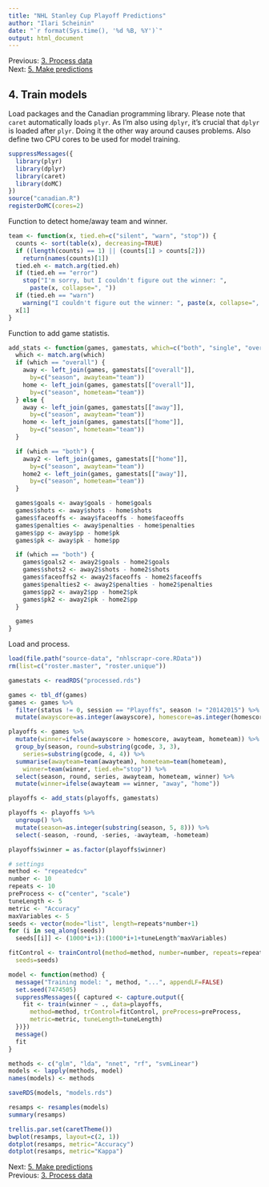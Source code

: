 ```yaml
---
title: "NHL Stanley Cup Playoff Predictions"
author: "Ilari Scheinin"
date: "`r format(Sys.time(), '%d %B, %Y')`"
output: html_document
---
```


Previous: [3. Process data](process.html)  
Next: [5. Make predictions](predict.html)

4. Train models
---------------

Load packages and the Canadian programming library. Please note that
`caret` automatically loads `plyr`. As I'm also using `dplyr`, it's crucial
that `dplyr` is loaded after `plyr`. Doing it the other way around causes
problems. Also define two CPU cores to be used for model training.

```r
suppressMessages({
  library(plyr)
  library(dplyr)
  library(caret)
  library(doMC)
})
source("canadian.R")
registerDoMC(cores=2)
```

Function to detect home/away team and winner.

```r
team <- function(x, tied.eh=c("silent", "warn", "stop")) {
  counts <- sort(table(x), decreasing=TRUE)
  if ((length(counts) == 1) || (counts[1] > counts[2]))
    return(names(counts)[1])
  tied.eh <- match.arg(tied.eh)
  if (tied.eh == "error")
    stop("I'm sorry, but I couldn't figure out the winner: ",
      paste(x, collapse=", "))
  if (tied.eh == "warn")
    warning("I couldn't figure out the winner: ", paste(x, collapse=", "))
  x[1]
}
```

Function to add game statistis.

```r
add_stats <- function(games, gamestats, which=c("both", "single", "overall")) {
  which <- match.arg(which)
  if (which == "overall") {
    away <- left_join(games, gamestats[["overall"]],
      by=c("season", awayteam="team"))
    home <- left_join(games, gamestats[["overall"]],
      by=c("season", hometeam="team"))
  } else {
    away <- left_join(games, gamestats[["away"]],
      by=c("season", awayteam="team"))
    home <- left_join(games, gamestats[["home"]],
      by=c("season", hometeam="team"))
  }

  if (which == "both") {
    away2 <- left_join(games, gamestats[["home"]],
      by=c("season", awayteam="team"))
    home2 <- left_join(games, gamestats[["away"]],
      by=c("season", hometeam="team"))
  }

  games$goals <- away$goals - home$goals
  games$shots <- away$shots - home$shots
  games$faceoffs <- away$faceoffs - home$faceoffs
  games$penalties <- away$penalties - home$penalties
  games$pp <- away$pp - home$pk
  games$pk <- away$pk - home$pp

  if (which == "both") {
    games$goals2 <- away2$goals - home2$goals
    games$shots2 <- away2$shots - home2$shots
    games$faceoffs2 <- away2$faceoffs - home2$faceoffs
    games$penalties2 <- away2$penalties - home2$penalties
    games$pp2 <- away2$pp - home2$pk
    games$pk2 <- away2$pk - home2$pp
  }

  games
}
```

Load and process.

```r
load(file.path("source-data", "nhlscrapr-core.RData"))
rm(list=c("roster.master", "roster.unique"))

gamestats <- readRDS("processed.rds")

games <- tbl_df(games)
games <- games %>%
  filter(status != 0, session == "Playoffs", season != "20142015") %>%
  mutate(awayscore=as.integer(awayscore), homescore=as.integer(homescore))

playoffs <- games %>%
  mutate(winner=ifelse(awayscore > homescore, awayteam, hometeam)) %>%
  group_by(season, round=substring(gcode, 3, 3),
    series=substring(gcode, 4, 4)) %>%
  summarise(awayteam=team(awayteam), hometeam=team(hometeam),
    winner=team(winner, tied.eh="stop")) %>%
  select(season, round, series, awayteam, hometeam, winner) %>%
  mutate(winner=ifelse(awayteam == winner, "away", "home"))

playoffs <- add_stats(playoffs, gamestats)

playoffs <- playoffs %>%
  ungroup() %>%
  mutate(season=as.integer(substring(season, 5, 8))) %>%
  select(-season, -round, -series, -awayteam, -hometeam)

playoffs$winner = as.factor(playoffs$winner)
```

```r
# settings
method <- "repeatedcv"
number <- 10
repeats <- 10
preProcess <- c("center", "scale")
tuneLength <- 5
metric <- "Accuracy"
maxVariables <- 5
seeds <- vector(mode="list", length=repeats*number+1)
for (i in seq_along(seeds))
  seeds[[i]] <- (1000*i+1):(1000*i+1+tuneLength^maxVariables)

fitControl <- trainControl(method=method, number=number, repeats=repeats,
  seeds=seeds)

model <- function(method) {
  message("Training model: ", method, "...", appendLF=FALSE)
  set.seed(7474505)
  suppressMessages({ captured <- capture.output({
    fit <- train(winner ~ ., data=playoffs,
      method=method, trControl=fitControl, preProcess=preProcess,
      metric=metric, tuneLength=tuneLength)
  })})
  message()
  fit
}

methods <- c("glm", "lda", "nnet", "rf", "svmLinear")
models <- lapply(methods, model)
names(models) <- methods

saveRDS(models, "models.rds")

resamps <- resamples(models)
summary(resamps)

trellis.par.set(caretTheme())
bwplot(resamps, layout=c(2, 1))
dotplot(resamps, metric="Accuracy")
dotplot(resamps, metric="Kappa")
```

Next: [5. Make predictions](predict.html)  
Previous: [3. Process data](process.html)
